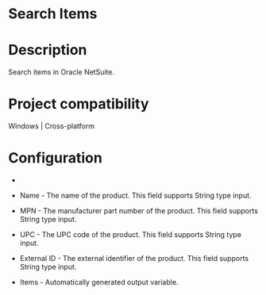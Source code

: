 ﻿# Search Items

# Description

Search items in Oracle NetSuite.

# Project compatibility

Windows | Cross-platform

# Configuration

* 
* Name - The name of the product. This field supports String type input.
* MPN - The manufacturer part number of the product. This field supports String type input.
* UPC - The UPC code of the product. This field supports String type input.
* External ID - The external identifier of the product. This field supports String type input.





* Items - Automatically generated output variable.
